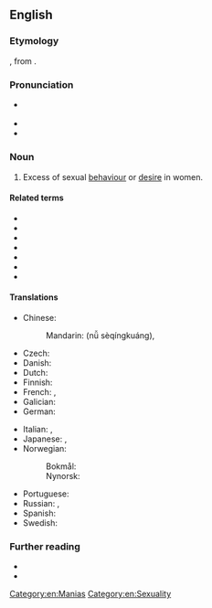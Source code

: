 ==English==

===Etymology===
{{bor|en|NL.|-}}, from {{der|en|la|nympha||labia minora}} {{suffix|en||mania}}.

===Pronunciation===
* {{a|UK}} {{IPA|en|/nɪmfəˈmeɪnɪə/}}
* {{audio|en|LL-Q1860 (eng)-Vealhurl-nymphomania.wav|Audio (RP)}}
* {{rhymes|en|eɪniə}}

===Noun===
{{en-noun|~}}

# Excess of sexual [[behaviour]] or [[desire]] in women.
#: {{syn|en|œstromania|q1=obsolete}}
#: {{cot|en|satyriasis}}
#: {{hyper|en|hypersexuality}}

====Related terms====
* {{l|en|nymph}}
* {{l|en|nymphet}}
* {{l|en|nymphette}}
* {{l|en|nympho}}
* {{l|en|nymphomaniac}}
* {{l|en|mania}}
* {{l|en|-mania}}

====Translations====
{{trans-top|excess of sexual behaviour or desire in women}}
* Chinese:
*: Mandarin: {{l|cmn|女|sc=Hani}}{{t+|cmn|色情狂|sc=Hani}} (nǚ sèqíngkuáng), {{qualifier|andromania}} {{t+|cmn|慕男狂|tr=mùnánkuáng|sc=Hani}}
* Czech: {{t+|cs|nymfomanie|f}}
* Danish: {{t|da|nymfomani|c}}
* Dutch: {{t+|nl|nymfomanie|f}}
* Finnish: {{t+|fi|nymfomania}}
* French: {{t+|fr|nymphomanie|f}}, {{t+|fr|andromanie|f}}
* Galician: {{t|gl|ninfomanía|f}}
* German: {{t+|de|Nymphomanie|f}}
{{trans-mid}}
* Italian: {{t+|it|ninfomania|f}}, {{t|it|andromania|f}}
* Japanese: {{t|ja|女子色情症|tr=じょししきじょう, joshi shikijōshō|sc=Jpan}}, {{t|ja|ニンフォマニア|tr=ninfomania|sc=Jpan}}
* Norwegian:
*: Bokmål: {{t|nb|nymfomani|m}}
*: Nynorsk: {{t|nn|nymfomani|m}}
* Portuguese: {{t+|pt|ninfomania|f}}
* Russian: {{t+|ru|нимфома́ния|f}}, {{t|ru|андрома́ния|f}}
* Spanish: {{t|es|ninfomanía|f}}
* Swedish: {{t+|sv|nymfomani|c}}
{{trans-bottom}}

===Further reading===
* {{pedia|hypersexuality}}
* {{pedia|hypersexual disorder}}

[[Category:en:Manias]]
[[Category:en:Sexuality]]